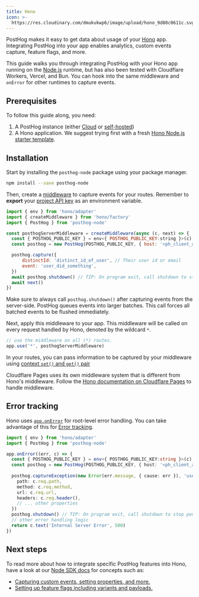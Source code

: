 ```yaml
---
title: Hono
icon: >-
  https://res.cloudinary.com/dmukukwp6/image/upload/hono_9d80c0611c.svg
---
```


PostHog makes it easy to get data about usage of your [Hono](https://hono.dev/) app. Integrating PostHog into your app enables analytics, custom events capture, feature flags, and more.

This guide walks you through integrating PostHog with your Hono app running on the [Node.js](https://hono.dev/docs/getting-started/nodejs) runtime, but has also been tested with Cloudflare Workers, Vercel, and Bun. You can hook into the same middleware and `onError` for other runtimes to capture events.

## Prerequisites

To follow this guide along, you need:

1. A PostHog instance (either [Cloud](https://app.posthog.com/signup) or [self-hosted](/docs/self-host))
2. A Hono application. We suggest trying first with a fresh [Hono Node.js starter template](https://hono.dev/docs/getting-started/nodejs#_1-setup).

## Installation

Start by installing the `posthog-node` package using your package manager.
```bash
npm install --save posthog-node
```

Then, create a [middleware](https://hono.dev/docs/guides/middleware) to capture events for your routes. Remember to **export** your [project API key](https://us.posthog.com/settings/project#variables) as an environment variable.

```js file=index.ts
import { env } from 'hono/adapter'
import { createMiddleware } from 'hono/factory'
import { PostHog } from 'posthog-node'

const posthogServerMiddleware = createMiddleware(async (c, next) => {
  const { POSTHOG_PUBLIC_KEY } = env<{ POSTHOG_PUBLIC_KEY:string }>(c)
  const posthog = new PostHog(POSTHOG_PUBLIC_KEY, { host: '<ph_client_api_host>' })

  posthog.capture({
      distinctId: 'distinct_id_of_user', // Their user id or email
      event: 'user_did_something',
  })
  await posthog.shutdown() // TIP: On program exit, call shutdown to stop pending pollers and flush any remaining events
  await next()
})
```

<CalloutBox icon="IconInfo" title="Shutdown">

Make sure to always call `posthog.shutdown()` after capturing events from the server-side. PostHog queues events into larger batches. This call forces all batched events to be flushed immediately.

</CalloutBox>

Next, apply this middleware to your app. This middleware will be called on every request handled by Hono, denoted by the wildcard `*`.

```ts file=index.ts
// use the middleware on all (*) routes.
app.use('*', posthogServerMiddleware)
```

In your routes, you can pass information to be captured by your middleware using [context `set()` and `get()` pair](https://hono.dev/docs/api/context#set-get)

<CalloutBox icon="IconInfo" title="Cloudflare Pages">

Cloudflare Pages uses its own middleware system that is different from Hono's middleware. Follow the [Hono documentation on Cloudflare Pages](https://hono.dev/docs/getting-started/cloudflare-pages#cloudflare-pages-middleware) to handle middleware. 

</CalloutBox>

## Error tracking

Hono uses [`app.onError`](https://hono.dev/docs/api/exception#handling-httpexception) for root-level error handling. You can take advantage of this for [Error tracking](/docs/error-tracking).

```ts file=index.ts
import { env } from 'hono/adapter'
import { PostHog } from 'posthog-node'

app.onError((err, c) => {
  const { POSTHOG_PUBLIC_KEY } = env<{ POSTHOG_PUBLIC_KEY:string }>(c)
  const posthog = new PostHog(POSTHOG_PUBLIC_KEY, { host: '<ph_client_api_host>' })
  
  posthog.captureException(new Error(err.message, { cause: err }), 'user_distinct_id_with_err_rethrow', {
    path: c.req.path,
    method: c.req.method,
    url: c.req.url,
    headers: c.req.header(),
    // ... other properties
  })
  posthog.shutdown() // TIP: On program exit, call shutdown to stop pending pollers and flush any remaining events
  // other error handling logic
  return c.text('Internal Server Error', 500)
})
```

## Next steps

To read more about how to integrate specific PostHog features into Hono, have a look at our [Node SDK docs](/docs/libraries/node) for concepts such as:
- [Capturing custom events, setting properties, and more.](/docs/libraries/node#capturing-events)
- [Setting up feature flags including variants and payloads.](/docs/libraries/node#feature-flags)